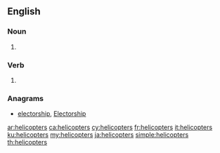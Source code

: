 ==English==

===Noun===
{{head|en|plural}}

# {{plural of|helicopter|lang=en}}

===Verb===
{{head|en|verb form}}

# {{en-third-person singular of|helicopter}}

===Anagrams===
* [[electorship#English|electorship]], [[Electorship#English|Electorship]]

[[ar:helicopters]]
[[ca:helicopters]]
[[cy:helicopters]]
[[fr:helicopters]]
[[it:helicopters]]
[[ku:helicopters]]
[[my:helicopters]]
[[ja:helicopters]]
[[simple:helicopters]]
[[th:helicopters]]